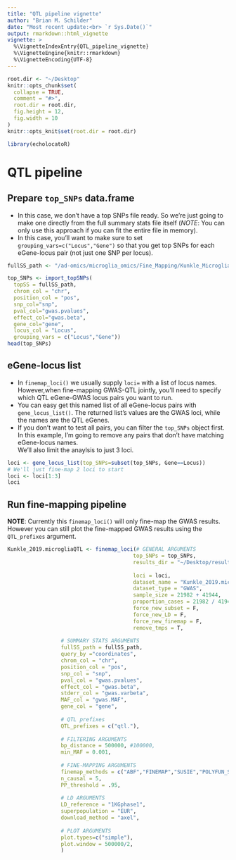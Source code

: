 ```yaml
---
title: "QTL pipeline vignette" 
author: "Brian M. Schilder"
date: "Most recent update:<br> `r Sys.Date()`"
output: rmarkdown::html_vignette
vignette: >
  %\VignetteIndexEntry{QTL_pipeline_vignette}
  %\VignetteEngine{knitr::rmarkdown}
  %\VignetteEncoding{UTF-8}
---
```


```r
root.dir <- "~/Desktop"
knitr::opts_chunk$set(
  collapse = TRUE,
  comment = "#>",
  root.dir = root.dir,
  fig.height = 12,
  fig.width = 10
)  
knitr::opts_knit$set(root.dir = root.dir)
```


```r
library(echolocatoR) 
```

# QTL pipeline

## Prepare `top_SNPs` data.frame   

- In this case, we don't have a top SNPs file ready.
So we're just going to make one directly from the full summary stats file itself (*NOTE*: You can only use this approach if you can fit the entire file in memory).  
- In this case, you'll want to make sure to set `grouping_vars=c("Locus","Gene")` so that you get top SNPs for each eGene-locus pair (not just one SNP per locus).  

```r
fullSS_path <- "/ad-omics/microglia_omics/Fine_Mapping/Kunkle_Microglia_all_regions/merged_coloc_results.snp.tsv.gz"

top_SNPs <- import_topSNPs(  
  topSS = fullSS_path,
  chrom_col = "chr", 
  position_col = "pos",
  snp_col="snp",
  pval_col="gwas.pvalues", 
  effect_col="gwas.beta", 
  gene_col="gene",
  locus_col = "Locus",
  grouping_vars = c("Locus","Gene")) 
head(top_SNPs)
```

## eGene-locus list  

- In `finemap_loci()` we usually supply `loci=` with a list of locus names. 
However,when fine-mapping GWAS-QTL jointly, you'll need to specify which
QTL eGene-GWAS locus pairs you want to run.
- You can easy get this named list of all eGene-locus pairs with `gene_locus_list()`. The returned list's values are the GWAS loci, while the names are the QTL eGenes.  
- If you don't want to test all pairs, you can filter the `top_SNPs` object first. In this example, I'm going to remove any pairs that don't have matching eGene-locus names.  
We'll also limit the anaylsis to just 3 loci.  

```r
loci <- gene_locus_list(top_SNPs=subset(top_SNPs, Gene==Locus))
# We'll just fine-map 2 loci to start
loci <- loci[1:3] 
loci
```


## Run fine-mapping pipeline  

**NOTE**: Currently this `finemap_loci()` will only fine-map the GWAS results. However you can still plot the fine-mapped GWAS results using the `QTL_prefixes` argument.  

```r
Kunkle_2019.microgliaQTL <- finemap_loci(# GENERAL ARGUMENTS 
                                        top_SNPs = top_SNPs,  
                                        results_dir = "~/Desktop/results",
                                        
                                        loci = loci,
                                        dataset_name = "Kunkle_2019.microgliaQTL",
                                        dataset_type = "GWAS",  
                                        sample_size = 21982 + 41944,
                                        proportion_cases = 21982 / 41944,
                                        force_new_subset = F,
                                        force_new_LD = F,
                                        force_new_finemap = F,
                                        remove_tmps = T,
                                          
                 # SUMMARY STATS ARGUMENTS
                 fullSS_path = fullSS_path,
                 query_by ="coordinates",
                 chrom_col = "chr", 
                 position_col = "pos", 
                 snp_col = "snp",
                 pval_col = "gwas.pvalues", 
                 effect_col = "gwas.beta", 
                 stderr_col = "gwas.varbeta", 
                 MAF_col = "gwas.MAF", 
                 gene_col = "gene",
                 
                 # QTL prefixes
                 QTL_prefixes = c("qtl."),
                 
                 # FILTERING ARGUMENTS
                 bp_distance = 500000, #100000,
                 min_MAF = 0.001, 
                 
                 # FINE-MAPPING ARGUMENTS
                 finemap_methods = c("ABF","FINEMAP","SUSIE","POLYFUN_SUSIE"),
                 n_causal = 5,
                 PP_threshold = .95,
                 
                 # LD ARGUMENTS 
                 LD_reference = "1KGphase1",
                 superpopulation = "EUR",
                 download_method = "axel",
                 
                 # PLOT ARGUMENTS 
                 plot.types=c("simple"),
                 plot.window = 500000/2, 
                 )
```


